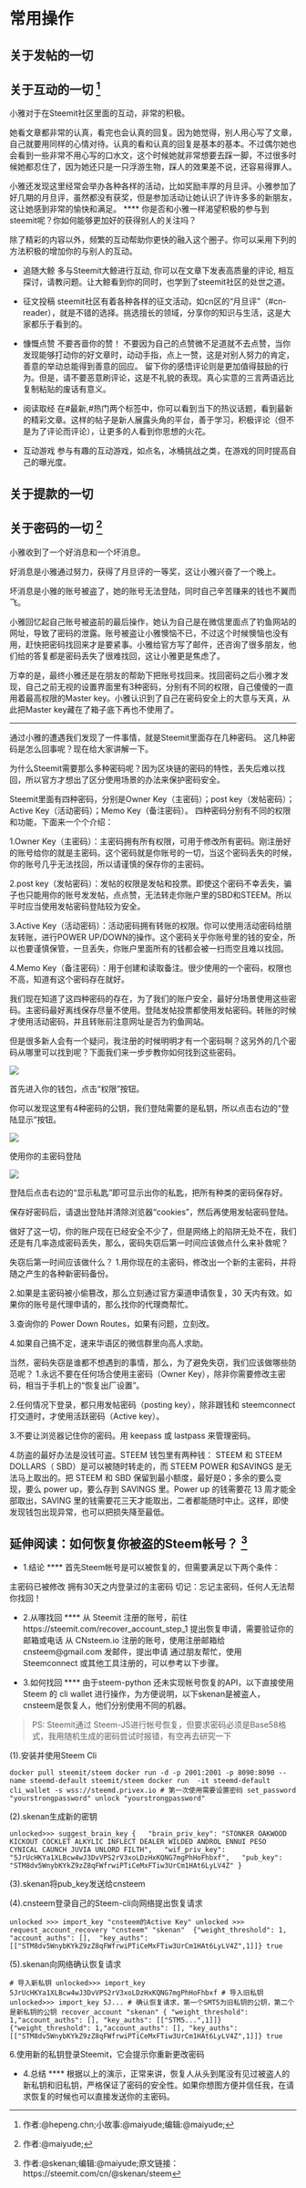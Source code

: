 # 常用操作 {#cyczp}
## 关于发帖的一切 {#gwftdyq}
## 关于互动的一切 ^[作者:\@hepeng.chn;小故事:\@maiyude;编辑:\@maiyude;]

小雅对于在Steemit社区里面的互动，非常的积极。

她看文章都非常的认真，看完也会认真的回复。因为她觉得，别人用心写了文章，自己就要用同样的心情对待。认真的看和认真的回复是基本的基本。不过偶尔她也会看到一些非常不用心写的口水文，这个时候她就非常想要去踩一脚，不过很多时候她都忍住了，因为她还只是一只浮游生物，踩人的效果差不说，还容易得罪人。

小雅还发现这里经常会举办各种各样的活动，比如奖励丰厚的月旦评。小雅参加了好几期的月旦评，虽然都没有获奖，但是参加活动让她认识了许许多多的新朋友，这让她感到非常的愉快和满足。
****
你是否和小雅一样渴望积极的参与到steemit呢？你如何能够更加好的获得别人的关注吗？

除了精彩的内容以外，频繁的互动帮助你更快的融入这个圈子。你可以采用下列的方法积极的增加你的与别人的互动。

- 追随大鲸
多与Steemit大鲸进行互动, 你可以在文章下发表高质量的评论, 相互探讨，请教问题。让大鲸看到你的同时，也学到了steemit社区的处世之道。

- 征文投稿
steemit社区有着各种各样的征文活动，如cn区的“月旦评”（#cn-reader），就是不错的选择。挑选擅长的领域，分享你的知识与生活，这是大家都乐于看到的。

- 慷慨点赞
不要吝啬你的赞！
不要因为自己的点赞微不足道就不去点赞，当你发现能够打动你的好文章时，动动手指，点上一赞，这是对别人努力的肯定，善意的举动总能得到善意的回应。
留下你的感悟评论则是更加值得鼓励的行为。但是，请不要恶意刷评论，这是不礼貌的表现。真心实意的三言两语远比复制粘贴的废话有意义。

- 阅读取经
在#最新,#热门两个标签中，你可以看到当下的热议话题，看到最新的精彩文章。这样的帖子是新人展露头角的平台，善于学习，积极评论（但不是为了评论而评论），让更多的人看到你思想的火花。

- 互动游戏
参与有趣的互动游戏，如点名，冰桶挑战之类，在游戏的同时提高自己的曝光度。

## 关于提款的一切 {#gwckdyq}
## 关于密码的一切 ^[作者:\@maiyude;]

小雅收到了一个好消息和一个坏消息。

好消息是小雅通过努力，获得了月旦评的一等奖，这让小雅兴奋了一个晚上。

坏消息是小雅的账号被盗了，她的账号无法登陆，同时自己辛苦赚来的钱也不翼而飞。

小雅回忆起自己账号被盗前的最后操作，她认为自己是在微信里面点了钓鱼网站的网址，导致了密码的泄露。账号被盗让小雅懊恼不已，不过这个时候懊恼也没有用，赶快把密码找回来才是要紧事。小雅给官方写了邮件，还咨询了很多朋友，他们给的答复都是密码丢失了很难找回，这让小雅更是焦虑了。

万幸的是，最终小雅还是在朋友的帮助下把账号找回来。找回密码之后小雅才发现，自己之前无视的设置界面里有3种密码，分别有不同的权限，自己傻傻的一直用着最高权限的Master key。小雅认识到了自己在密码安全上的大意与天真，从此把Master key藏在了箱子底下再也不使用了。

****

通过小雅的遭遇我们发现了一件事情，就是Steemit里面存在几种密码。
这几种密码是怎么回事呢？现在给大家讲解一下。

为什么Steemit需要那么多种密码呢？因为区块链的密码的特性，丢失后难以找回，所以官方才想出了区分使用场景的办法来保护密码安全。

Steemit里面有四种密码，分别是Owner Key（主密码）；post key（发帖密码）；Active Key（活动密码）；Memo Key（备注密码）。
四种密码分别有不同的权限和功能，下面来一个个介绍：

1.Owner Key（主密码）：主密码拥有所有权限，可用于修改所有密码。刚注册好的账号给你的就是主密码。这个密码就是你账号的一切，当这个密码丢失的时候，你的账号几乎无法找回，所以请谨慎的保存你的主密码。


2.post key（发帖密码）：发帖的权限是发帖和投票。即使这个密码不幸丢失，骗子也只能用你的账号发发帖，点点赞，无法转走你账户里的SBD和STEEM。所以平时应当使用发帖密码登陆较为安全。

3.Active Key（活动密码）：活动密码拥有转账的权限。你可以使用活动密码给朋友转账，进行POWER UP/DOWN的操作。这个密码关乎你账号里的钱的安全，所以也要谨慎保管，一旦丢失，你账户里面所有的钱都会被一扫而空且难以找回。

4.Memo Key（备注密码）：用于创建和读取备注。很少使用的一个密码，权限也不高，知道有这个密码存在就好。

我们现在知道了这四种密码的存在，为了我们的账户安全，最好分场景使用这些密码。主密码最好离线保存尽量不使用。登陆发帖投票都使用发帖密码。转账的时候才使用活动密码，并且转账前注意网址是否为钓鱼网站。

但是很多新人会有一个疑问，我注册的时候明明才有一个密码啊？这另外的几个密码从哪里可以找到呢？下面我们来一步步教你如何找到这些密码。

![](images/03-1.jpg)

首先进入你的钱包，点击“权限”按钮。

你可以发现这里有4种密码的公钥，我们登陆需要的是私钥，所以点击右边的“登陆显示”按钮。

![](images/03-2.jpg)

使用你的主密码登陆

![](images/03-3.jpg)

登陆后点击右边的“显示私匙”即可显示出你的私匙，把所有种类的密码保存好。

保存好密码后，请退出登陆并清除浏览器“cookies”，然后再使用发帖密码登陆。

做好了这一切，你的账户现在已经安全不少了，但是网络上的陷阱无处不在，我们还是有几率造成密码丢失，那么，密码失窃后第一时间应该做点什么来补救呢？

失窃后第一时间应该做什么？
1.用你现在的主密码，修改出一个新的主密码，并将随之产生的各种新密码备份。

2.如果是主密码被小偷篡改，那么立刻通过官方渠道申请恢复，30 天内有效。如果你的账号是代理申请的，那么找你的代理商帮忙。

3.查询你的 Power Down Routes，如果有问题，立刻改。

4.如果自己搞不定，速来华语区的微信群里向高人求助。

当然，密码失窃是谁都不想遇到的事情，那么，为了避免失窃，我们应该做哪些防范呢？
1.永远不要在任何场合使用主密码（Owner Key），除非你需要修改主密码，相当于手机上的“恢复出厂设置”。

2.任何情况下登录，都只用发帖密码（posting key），除非跟钱和 steemconnect 打交道时，才使用活跃密码（Active key）。

3.不要让浏览器记住你的密码。用 keepass 或 lastpass 来管理密码。

4.防盗的最好办法是没钱可盗。STEEM 钱包里有两种钱： STEEM 和 STEEM DOLLARS（ SBD）是可以被随时转走的，而 STEEM POWER 和SAVINGS 是无法马上取出的。把 STEEM 和 SBD 保留到最小额度，最好是0；多余的要么变现，要么 power up，要么存到 SAVINGS 里。Power up 的钱需要花 13 周才能全部取出，SAVING 里的钱需要花三天才能取出，二者都能随时中止。这样，即使发现钱包出现异常，也可以把损失降至最低。

## 延伸阅读：如何恢复你被盗的Steem帐号？ ^[作者:\@skenan;编辑:\@maiyude;原文链接：https://steemit.com/cn/@skenan/steem]

- 1.结论
****
首先Steem帐号是可以被恢复的，但需要满足以下两个条件：

主密码已被修改
拥有30天之内登录过的主密码
切记：忘记主密码，任何人无法帮你找回！

- 2.从哪找回
****
从 Steemit 注册的账号，前往 https://steemit.com/recover_account_step_1 提出恢复申请，需要验证你的邮箱或电话
从 CNsteem.io 注册的账号，使用注册邮箱给 cnsteem@gmail.com 发邮件，提出申请
通过朋友帮忙，使用 Steemconnect 或其他工具注册的，可以参考以下步骤。

- 3.如何找回
****
由于steem-python 还未实现帐号恢复的API，以下直接使用Steem 的 cli wallet 进行操作，为方便说明，以下skenan是被盗人，cnsteem是恢复人，他们分别使用不同的机器。

> PS: Steemit通过 Steem-JS进行帐号恢复，但要求密码必须是Base58格式，我用随机生成的密码尝试时报错，有空再去研究一下

(1).安装并使用Steem Cli

```docker pull steemit/steem
docker run -d -p 2001:2001 -p 8090:8090 --name steemd-default steemit/steem
docker run  -it steemd-default cli_wallet -s wss://steemd.privex.io
# 第一次使用需要设置密码
set_password "yourstrongpassword"
unlock "yourstrongpassword"
```

(2).skenan生成新的密钥

```unlocked>>> suggest_brain_key
{
  "brain_priv_key": "STONKER OAKWOOD KICKOUT COCKLET ALKYLIC INFLECT DEALER WILDED ANDROL ENNUI PESO CYNICAL CAUNCH JUVIA UNLORD FILTH",
  "wif_priv_key": "5JrUcHKYa1XLBcw4wJ3DvVPS2rV3xoLDzHxKQNG7mgPhHoFhbxf",
  "pub_key": "STM8dv5WnybKYkZ9zZ8qFWfrwiPTiCeMxFTiw3UrCm1HAt6LyLV4Z"
}
```

(3).skenan将pub_key发送给cnsteem

(4).cnsteem登录自己的Steem-cli向网络提出恢复请求

```unlocked >>> import_key "cnsteem的Active Key"
unlocked >>> request_account_recovery "cnsteem" "skenan" 
{"weight_threshold": 1, "account_auths": [], 
"key_auths":[["STM8dv5WnybKYkZ9zZ8qFWfrwiPTiCeMxFTiw3UrCm1HAt6LyLV4Z",1]]} true
```

(5).skenan向网络确认恢复请求

```# 导入新私钥
unlocked>>> import_key 5JrUcHKYa1XLBcw4wJ3DvVPS2rV3xoLDzHxKQNG7mgPhHoFhbxf
# 导入旧私钥
unlocked>>> import_key 5J...
# 确认恢复请求，第一个SMT5为旧私钥的公钥，第二个是新私钥的公钥
recover_account "skenan" { "weight_threshold": 1,"account_auths": [],
"key_auths": [["STM5...",1]]} {"weight_threshold": 1,"account_auths": [],
"key_auths": [["STM8dv5WnybKYkZ9zZ8qFWfrwiPTiCeMxFTiw3UrCm1HAt6LyLV4Z",1]]} true
```

6.使用新的私钥登录Steemit，它会提示你重新更改密码


- 4.总结
****
根据以上的演示，正常来讲，恢复人从头到尾没有见过被盗人的新私钥和旧私钥，严格保证了密码的安全性。如果你想图方便并信任我，在请求恢复的时候也可以直接发送你的主密码。

